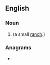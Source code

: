 ==English==

===Noun===
{{head|en|noun form}}

# {{plural of|en|ranchette}} (a small [[ranch]].)

===Anagrams===
* {{anagrams|en|a=aceehnrstt|entrechats}}